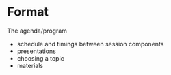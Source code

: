 # Format

The agenda/program

- schedule and timings between session components
- presentations
- choosing a topic
- materials
